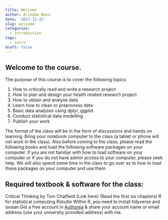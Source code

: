 ```yaml
---
title: Welcome
author: Arindam Basu
date: '2017-12-22'
slug: welcome
categories:
  - introduction
tags:
  - intro
draft: false  
---
```


## Welcome to the course.
The purpose of this course is to cover the following topics:

1. How to critically read and write a research project
2. How to plan and design your health related research project
3. How to obtain and analyse data 
4. Learn how to clean or preprocess data
5. Basic data analyses using dplyr, ggplot
6. Conduct statistical data modelling
7. Publish your work

The format of the class will be in the form of discussions and hands on learning. Bring your notebook computer to the class (a tablet or phone will not work in the class). Also before coming to the class, please read the following books and load the following software packages on your computer. If you are not familiar with how to load software on your computer or if you do not have admin access to your computer, please seek help. We will also spend some time in the class to go over as to how to load these packages on your computer and use them. 

## Required textbook & software for the class:
Critical Thinking by Tom Chatfield (Link here) (Read the first six chapters)
R for statistical computing
Rstudio
Within R, you need to install tidyverse and lavaan
Get a free account in [Authorea](https://www.authorea.com) & share your account name or email address (use your university provided address) with me. 

